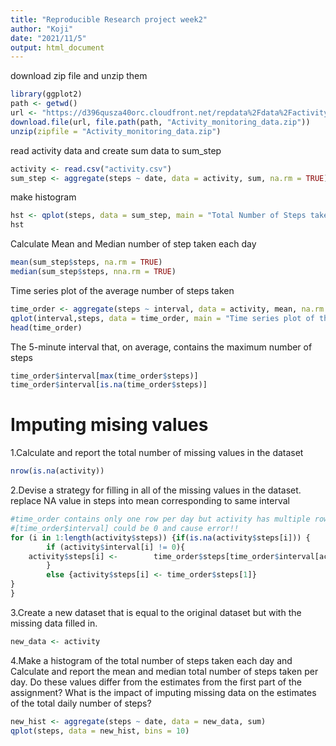 ```yaml
---
title: "Reproducible Research project week2"
author: "Koji"
date: "2021/11/5"
output: html_document
---
```


download zip file and unzip them
```r
library(ggplot2)
path <- getwd()
url <- "https://d396qusza40orc.cloudfront.net/repdata%2Fdata%2Factivity.zip"
download.file(url, file.path(path, "Activity_monitoring_data.zip"))
unzip(zipfile = "Activity_monitoring_data.zip")
```
read activity data and create sum data to sum_step
```r
activity <- read.csv("activity.csv")
sum_step <- aggregate(steps ~ date, data = activity, sum, na.rm = TRUE)
```
make histogram 
```r
hst <- qplot(steps, data = sum_step, main = "Total Number of Steps taken each day", bins = 10)
hst
```
Calculate Mean and Median number of step taken each day
```r
mean(sum_step$steps, na.rm = TRUE)
median(sum_step$steps, nna.rm = TRUE)
```
Time series plot of the average number of steps taken
```r
time_order <- aggregate(steps ~ interval, data = activity, mean, na.rm = TRUE)
qplot(interval,steps, data = time_order, main = "Time series plot of the average number of steps taken", xlab = "Interval", geom = "line")
head(time_order)
```

The 5-minute interval that, on average, contains the maximum number of steps
```r
time_order$interval[max(time_order$steps)]
time_order$interval[is.na(time_order$steps)]
```
# Imputing mising values
1.Calculate and report the total number of missing values in the dataset
```r
nrow(is.na(activity))
```

2.Devise a strategy for filling in all of the missing values in the dataset.
replace NA value in steps into mean corresponding to same interval
```r
#time_order contains only one row per day but activity has multiple rows
#[time_order$interval] could be 0 and cause error!!
for (i in 1:length(activity$steps)) {if(is.na(activity$steps[i])) {
        if (activity$interval[i] != 0){
    activity$steps[i] <-        time_order$steps[time_order$interval[activity$interval[i]]]
        }
        else {activity$steps[i] <- time_order$steps[1]}
}
}
```
3.Create a new dataset that is equal to the original dataset but with the missing data filled in.
```r
new_data <- activity
```

4.Make a histogram of the total number of steps taken each day and Calculate and report the mean and median total number of steps taken per day. Do these values differ from the estimates from the first part of the assignment? What is the impact of imputing missing data on the estimates of the total daily number of steps?
```r
new_hist <- aggregate(steps ~ date, data = new_data, sum)
qplot(steps, data = new_hist, bins = 10)
```